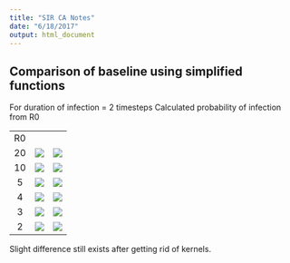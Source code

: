 ```yaml
---
title: "SIR CA Notes"
date: "6/18/2017"
output: html_document
---
```


## Comparison of baseline using simplified functions

For duration of infection = 2 timesteps
Calculated probability of infection from R0

| | |
:---:|:---:|:---:|
R0 | 
20 | ![](R020_di5_simplified.png) | ![](R020_di5_simplified_mass.png) |
10 | ![](R010_di5_simplified.png) | ![](R010_di5_simplified_mass.png) |
5 | ![](R05_di5_simplified.png) | ![](R05_di5_simplified_mass.png) |
4 | ![](R04_di5_simplified.png) | ![](R04_di5_simplified_mass.png) |
3 | ![](R03_di5_simplified.png) | ![](R03_di5_simplified_mass.png) |
2 | ![](R02_di5_simplified.png) | ![](R02_di5_simplified_mass.png) |

Slight difference still exists after getting rid of kernels.